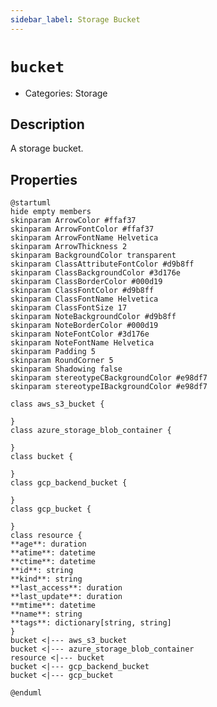 ```yaml
---
sidebar_label: Storage Bucket
---
```


# `bucket`

- Categories: Storage



## Description
A storage bucket.

## Properties
<ZoomPanPinch>

```kroki imgType="plantuml" imgAlt="Diagram of Storage Bucket data model"
@startuml
hide empty members
skinparam ArrowColor #ffaf37
skinparam ArrowFontColor #ffaf37
skinparam ArrowFontName Helvetica
skinparam ArrowThickness 2
skinparam BackgroundColor transparent
skinparam ClassAttributeFontColor #d9b8ff
skinparam ClassBackgroundColor #3d176e
skinparam ClassBorderColor #000d19
skinparam ClassFontColor #d9b8ff
skinparam ClassFontName Helvetica
skinparam ClassFontSize 17
skinparam NoteBackgroundColor #d9b8ff
skinparam NoteBorderColor #000d19
skinparam NoteFontColor #3d176e
skinparam NoteFontName Helvetica
skinparam Padding 5
skinparam RoundCorner 5
skinparam Shadowing false
skinparam stereotypeCBackgroundColor #e98df7
skinparam stereotypeIBackgroundColor #e98df7

class aws_s3_bucket {

}
class azure_storage_blob_container {

}
class bucket {

}
class gcp_backend_bucket {

}
class gcp_bucket {

}
class resource {
**age**: duration
**atime**: datetime
**ctime**: datetime
**id**: string
**kind**: string
**last_access**: duration
**last_update**: duration
**mtime**: datetime
**name**: string
**tags**: dictionary[string, string]
}
bucket <|--- aws_s3_bucket
bucket <|--- azure_storage_blob_container
resource <|--- bucket
bucket <|--- gcp_backend_bucket
bucket <|--- gcp_bucket

@enduml
```

</ZoomPanPinch>




